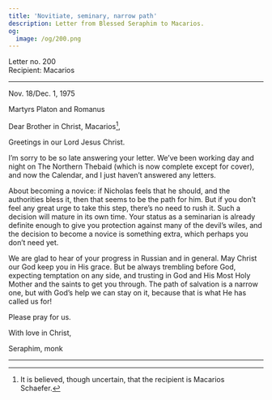 ```yaml
---
title: 'Novitiate, seminary, narrow path'
description: Letter from Blessed Seraphim to Macarios.
og:
  image: /og/200.png
---
```


<div style={{textAlign:'right', fontFamily:'monospace'}}>Letter no. 200</div>
<div style={{textAlign:'left', fontFamily:'monospace'}}>Recipient: Macarios</div>

---

Nov. 18/Dec. 1, 1975

Martyrs Platon and Romanus

Dear Brother in Christ, Macarios[^1],

Greetings in our Lord Jesus Christ.

I’m sorry to be so late answering your letter. We’ve been working day and night on The Northern Thebaid (which is now complete except for cover), and now the Calendar, and I just haven’t answered any letters.

About becoming a novice: if Nicholas feels that he should, and the authorities bless it, then that seems to be the path for him. But if you don’t feel any great urge to take this step, there’s no need to rush it. Such a decision will mature in its own time. Your status as a seminarian is already definite enough to give you protection against many of the devil’s wiles, and the decision to become a novice is something extra, which perhaps you don’t need yet.

We are glad to hear of your progress in Russian and in general. May Christ our God keep you in His grace. But be always trembling before God, expecting temptation on any side, and trusting in God and His Most Holy Mother and the saints to get you through. The path of salvation is a narrow one, but with God’s help we can stay on it, because that is what He has called us for!

Please pray for us.

With love in Christ,

Seraphim, monk

---

[^1]: It is believed, though uncertain, that the recipient is Macarios Schaefer.
